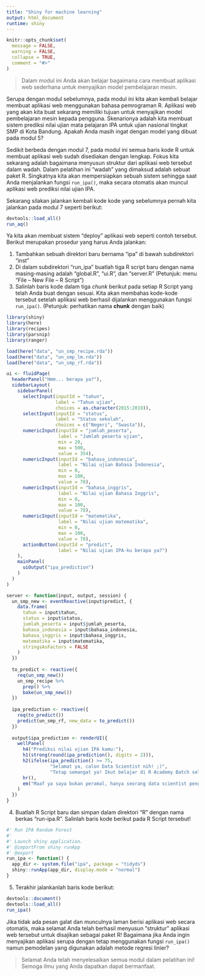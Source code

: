 ```yaml
---
title: "Shiny for machine learning"
output: html_document
runtime: shiny
---
```


```r
knitr::opts_chunk$set(
  message = FALSE,
  warning = FALSE,
  collapse = TRUE,
  comment = "#>"
)
```
<!-- Baris kode di atas merupakan pengaturan untuk dokumen R Markdown dan tidak akan tercetak pada berkas dokumen akhir -->

> Dalam modul ini Anda akan belajar bagaimana cara membuat aplikasi web sederhana untuk menyajikan model pembelajaran mesin.

Serupa dengan modul sebelumnya, pada modul ini kita akan kembali belajar membuat aplikasi web menggunakan bahasa pemrograman R. Aplikasi web yang akan kita buat sekarang memiliki tujuan untuk menyajikan model pembelajaran mesin kepada pengguna. Skenarionya adalah kita membuat sistem prediksi nilai ujian mata pelajaran IPA untuk ujian nasional tingkat SMP di Kota Bandung. Apakah Anda masih ingat dengan model yang dibuat pada modul 5?

Sedikit berbeda dengan modul 7, pada modul ini semua baris kode R untuk membuat aplikasi web sudah disediakan dengan lengkap. Fokus kita sekarang adalah bagaimana menyusun struktur dari aplikasi web tersebut dalam wadah. Dalam pelatihan ini "wadah" yang dimaksud adalah sebuat paket R. Singkatnya kita akan mempersiapkan sebuah sistem sehingga saat Anda menjalankan fungsi `run_ipa()`, maka secara otomatis akan muncul aplikasi web prediksi nilai ujian IPA.

Sekarang silakan jalankan kembali kode kode yang sebelumnya pernah kita jalankan pada modul 7 seperti berikut:

```r
devtools::load_all()
run_aq()
```

Ya kita akan membuat sistem "deploy" aplikasi web seperti contoh tersebut. Berikut merupakan prosedur yang harus Anda jalankan:

1. Tambahkan sebuah direktori baru bernama "ipa" di bawah subdirektori "inst"
2. Di dalam subdirektori "run_ipa" buatlah tiga R script baru dengan nama masing-masing adalah "global.R", "ui.R", dan "server.R" (Petunjuk: menu "File -- New File -- R Script")
3. Salinlah baris kode dalam tiga *chunk* berikut pada setiap R Script yang telah Anda buat dengan sesuai. Kita akan membahas kode-kode tersebut setelah aplikasi web berhasil dijalankan menggunakan fungsi `run_ipa()`. (Petunjuk: perhatikan nama **chunk** dengan baik)

```r
library(shiny)
library(here)
library(recipes)
library(parsnip)
library(ranger)

load(here("data", "un_smp_recipe.rda"))
load(here("data", "un_smp_lm.rda"))
load(here("data", "un_smp_rf.rda"))
```

```r
ui <- fluidPage(
  headerPanel("Hmm... berapa ya?"),
  sidebarLayout(
    sidebarPanel(
      selectInput(inputId = "tahun",
                  label = "Tahun ujian",
                  choices = as.character(2015:2019)),
      selectInput(inputId = "status",
                  label = "Status sekolah",
                  choices = c("Negeri", "Swasta")),
      numericInput(inputId = "jumlah_peserta",
                   label = "Jumlah peserta ujian",
                   min = 20,
                   max = 500,
                   value = 354),
      numericInput(inputId = "bahasa_indonesia",
                   label = "Nilai ujian Bahasa Indonesia",
                   min = 0,
                   max = 100,
                   value = 78),
      numericInput(inputId = "bahasa_inggris",
                   label = "Nilai ujian Bahasa Inggris",
                   min = 0,
                   max = 100,
                   value = 78),
      numericInput(inputId = "matematika",
                   label = "Nilai ujian matematika",
                   min = 0,
                   max = 100,
                   value = 78),
      actionButton(inputId = "predict",
                   label = "Nilai ujian IPA-ku berapa ya?")
    ),
    mainPanel(
      uiOutput("ipa_prediction")
    )
  )
)
```


```r
server <- function(input, output, session) {
  un_smp_new <- eventReactive(input$predict, {
    data.frame(
      tahun = input$tahun,
      status = input$status,
      jumlah_peserta = input$jumlah_peserta,
      bahasa_indonesia = input$bahasa_indonesia,
      bahasa_inggris = input$bahasa_inggris,
      matematika = input$matematika,
      stringsAsFactors = FALSE
    )
  })
  
  to_predict <- reactive({
    req(un_smp_new())
    un_smp_recipe %>% 
      prep() %>% 
      bake(un_smp_new())
  })
  
  ipa_prediction <- reactive({
    req(to_predict())
    predict(un_smp_rf, new_data = to_predict())
  })
  
  output$ipa_prediction <- renderUI({
    wellPanel(
      h4("Prediksi nilai ujian IPA kamu:"),
      h1(strong(round(ipa_prediction(), digits = 2))),
      h2(ifelse(ipa_prediction() >= 75, 
                "Selamat ya, calon Data Scientist nih! ;)",
                "Tetap semangat ya! Ikut belajar di R Academy Batch selanjutnya yuk ;)")),
      hr(),
      em("Maaf ya saya bukan peramal, hanya seorang data scientist pengguna metode pemodelan Random Forest", icon("smile"))
    )
  })
}
```

4. Buatlah R Script baru dan simpan dalam direktori "R" dengan nama berkas "run-ipa.R". Salinlah baris kode berikut pada R Script tersebut!

```r
#' Run IPA Random Forest
#'
#' Launch shiny application.
#' @importFrom shiny runApp
#' @export
run_ipa <- function() {
  app_dir <- system.file("ipa", package = "tidyds")
  shiny::runApp(app_dir, display.mode = "normal")
}
```

5. Terakhir jalankanlah baris kode berikut:

```r
devtools::document()
devtools::load_all()
run_ipa()
```

Jika tidak ada pesan galat dan munculnya laman berisi aplikasi web secara otomatis, maka selamat Anda telah berhasil menyusun "struktur" aplikasi web tersebut untuk disajikan sebagai paket R! Bagaimana jika Anda ingin menyajikan aplikasi serupa dengan tetap menggunakan fungsi `run_ipa()` namun pemodelan yang digunakan adalah metode regresi linier?

> Selamat Anda telah menyelesaikan semua modul dalam pelatihan ini! Semoga ilmu yang Anda dapatkan dapat bermanfaat.

